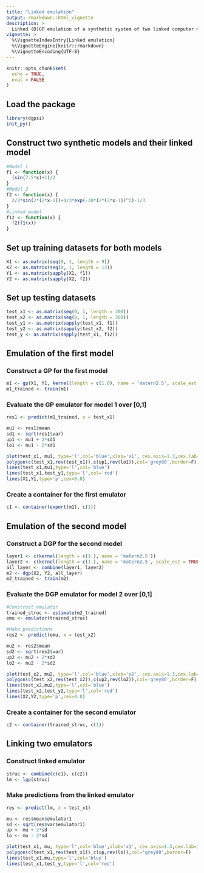 ```yaml
---
title: "Linked emulation"
output: rmarkdown::html_vignette
description: >
  Linked (D)GP emulation of a synthetic system of two linked computer models.
vignette: >
  %\VignetteIndexEntry{Linked emulation}
  %\VignetteEngine{knitr::rmarkdown}
  %\VignetteEncoding{UTF-8}
---
```


```r
knitr::opts_chunk$set(
  echo = TRUE,
  eval = FALSE
)
```

## Load the package

```r
library(dgpsi)
init_py()
```

## Construct two synthetic models and their linked model

```r
#Model 1
f1 <- function(x) {
  (sin(7.5*x)+1)/2
}
#Model 2
f2 <- function(x) {
  2/3*sin(2*(2*x-1))+4/3*exp(-30*(2*(2*x-1))^2)-1/3  
}
#Linked model 
f12 <- function(x) {
  f2(f1(x))
}
```

## Set up training datasets for both models

```r
X1 <- as.matrix(seq(0, 1, length = 9))
X2 <- as.matrix(seq(0, 1, length = 13))
Y1 <- as.matrix(sapply(X1, f1))
Y2 <- as.matrix(sapply(X2, f2))
```

## Set up testing datasets

```r
test_x1 <- as.matrix(seq(0, 1, length = 300))
test_x2 <- as.matrix(seq(0, 1, length = 300))
test_y1 <- as.matrix(sapply(test_x1, f1))
test_y2 <- as.matrix(sapply(test_x2, f2))
test_y <- as.matrix(sapply(test_x1, f12))
```

## Emulation of the first model

### Construct a GP for the first model

```r
m1 <- gp(X1, Y1, kernel(length = c(1.0), name = 'matern2.5', scale_est = TRUE))
m1_trained <- train(m1)
```

### Evaluate the GP emulator for model 1 over [0,1]

```r
res1 <- predict(m1_trained, x = test_x1)

mu1 <- res1$mean
sd1 <- sqrt(res1$var)
up1 <- mu1 + 2*sd1
lo1 <- mu1 - 2*sd1

plot(test_x1, mu1, type='l',col='blue',xlab='x1', cex.axis=1.3,cex.lab=1.3, ylab='y1',ylim=c(-0.2,1.2))
polygon(c(test_x1,rev(test_x1)),c(up1,rev(lo1)),col='grey80',border=F)
lines(test_x1,mu1,type='l',col='blue')
lines(test_x1,test_y1,type='l',col='red')
lines(X1,Y1,type='p',cex=0.8)
```

### Create a container for the first emulator

```r
c1 <- container(export(m1), c(1))
```

## Emulation of the second model

### Construct a DGP for the second model

```r
layer1 <- c(kernel(length = c(1.), name = 'matern2.5'))
layer2 <- c(kernel(length = c(1.), name = 'matern2.5', scale_est = TRUE))
all_layer <- combine(layer1, layer2)
m2 <- dgp(X2, Y2, all_layer)
m2_trained <- train(m2)
```

### Evaluate the DGP emulator for model 2 over [0,1]

```r
#Construct emulator
trained_struc <- estimate(m2_trained)
emu <- emulator(trained_struc)
```

```r
#Make predictions
res2 <- predict(emu, x = test_x2)

mu2 <- res2$mean
sd2 <- sqrt(res2$var)
up2 <- mu2 + 2*sd2
lo2 <- mu2 - 2*sd2

plot(test_x2, mu2, type='l',col='blue',xlab='x2', cex.axis=1.3,cex.lab=1.3, ylab='y2',ylim=c(-1.2,1.7))
polygon(c(test_x2,rev(test_x2)),c(up2,rev(lo2)),col='grey80',border=F)
lines(test_x2,mu2,type='l',col='blue')
lines(test_x2,test_y2,type='l',col='red')
lines(X2,Y2,type='p',cex=0.8)
```

### Create a container for the second emulator

```r
c2 <- container(trained_struc, c(1))
```

## Linking two emulators

### Construct linked emulator

```r
struc <- combine(c(c1), c(c2))
lm <- lgp(struc)
```

### Make predictions from the linked emulator

```r
res <- predict(lm, x = test_x1)

mu <- res$mean$emulator1
sd <- sqrt(res$var$emulator1)
up <- mu + 2*sd
lo <- mu - 2*sd

plot(test_x1, mu, type='l',col='blue',xlab='x1', cex.axis=1.3,cex.lab=1.3, ylab='y1',ylim=c(-1.2,1.7))
polygon(c(test_x1,rev(test_x1)),c(up,rev(lo)),col='grey80',border=F)
lines(test_x1,mu,type='l',col='blue')
lines(test_x1,test_y,type='l',col='red')
```
